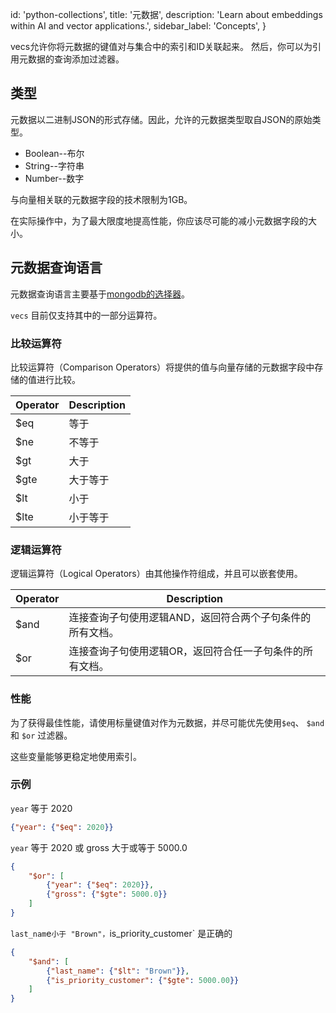 
  id: 'python-collections',
  title: '元数据',
  description: 'Learn about embeddings within AI and vector applications.',
  sidebar_label: 'Concepts',
}


vecs允许你将元数据的键值对与集合中的索引和ID关联起来。
然后，你可以为引用元数据的查询添加过滤器。

## 类型

元数据以二进制JSON的形式存储。因此，允许的元数据类型取自JSON的原始类型。
- Boolean--布尔
- String--字符串
- Number--数字

与向量相关联的元数据字段的技术限制为1GB。

在实际操作中，为了最大限度地提高性能，你应该尽可能的减小元数据字段的大小。


## 元数据查询语言
元数据查询语言主要基于[mongodb的选择器](https://www.mongodb.com/docs/manual/reference/operator/query/)。

`vecs` 目前仅支持其中的一部分运算符。

### 比较运算符
比较运算符（Comparison Operators）将提供的值与向量存储的元数据字段中存储的值进行比较。

| Operator  | Description |
| --- | ---------------- |
|$eq     |等于        |
|$ne     |不等于      |
|$gt     |大于        |
|$gte    |大于等于    |
|$lt     |小于        |
|$lte    |小于等于    |


### 逻辑运算符
逻辑运算符（Logical Operators）由其他操作符组成，并且可以嵌套使用。

| Operator  | Description |
| --- | ---------------- |
|$and     |连接查询子句使用逻辑AND，返回符合两个子句条件的所有文档。|
|$or     |连接查询子句使用逻辑OR，返回符合任一子句条件的所有文档。  |

### 性能 
为了获得最佳性能，请使用标量键值对作为元数据，并尽可能优先使用`$eq`、 `$and` 和 `$or` 过滤器。

这些变量能够更稳定地使用索引。

### 示例
`year` 等于 2020
```JSON
{"year": {"$eq": 2020}}
```
`year` 等于 2020 或 gross 大于或等于 5000.0

```JSON
{
    "$or": [
        {"year": {"$eq": 2020}},
        {"gross": {"$gte": 5000.0}}
    ]
}
```
`last_nam`e` 小于 "Brown"， `is_priority_customer` 是正确的
```JSON
{
    "$and": [
        {"last_name": {"$lt": "Brown"}},
        {"is_priority_customer": {"$gte": 5000.00}}
    ]
}
```



